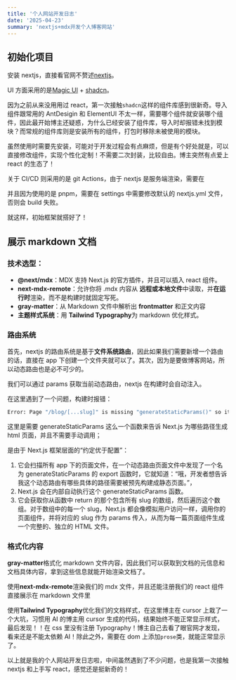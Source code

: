 ```yaml
---
title: '个人网站开发日志'
date: '2025-04-23'
summary: 'nextjs+mdx开发个人博客网站'
---
```


## 初始化项目

安装 nextjs，直接看官网不赘述[nextjs](https://nextjs.org/docs/app/getting-started/installation#automatic-installation)。

UI 方面采用的是[Magic UI](https://magicui.design/docs/components) + [shadcn](https://ui.shadcn.com/)。

因为之前从来没用用过 react，第一次接触`shadcn`这样的组件库感到很新奇。导入组件跟常用的 AntDesigin 和 ElementUI 不太一样，需要哪个组件就安装哪个组件，因此最开始博主还疑惑，为什么已经安装了组件库，导入时却报错未找到模块？而常规的组件库则是安装所有的组件，打包时移除未被使用的模块。

虽然使用时需要先安装，可能对于开发过程会有点麻烦，但是有个好处就是，可以直接修改组件，实现个性化定制！不需要二次封装，比较自由。博主突然有点爱上 react 的生态了！

关于 CI/CD 则采用的是 git Actions，由于 nextjs 是服务端渲染，需要在

并且因为使用的是 pnpm，需要在 settings 中需要修改默认的 nextjs.yml 文件，否则会 build 失败。

就这样，初始框架就搭好了！

## 展示 markdown 文档

### 技术选型：

- **@next/mdx**：MDX 支持 Next.js 的官方插件，并且可以插入 react 组件。
- **next-mdx-remote**：允许你将 .mdx 内容从 **远程或本地文件**中读取，并**在运行时**渲染，而不是构建时就固定写死。
- **gray-matter**：从 Markdown 文件中解析出 **frontmatter** 和正文内容
- **主题样式系统**：用 **Tailwind Typography**为 markdown 优化样式。

### 路由系统

首先，nextjs 的路由系统是基于**文件系统路由**，因此如果我们需要新增一个路由的话，直接在 app 下创建一个文件夹就可以了。其次，因为是要做博客网站，所以动态路由也是必不可少的。

我们可以通过 params 获取当前动态路由，nextjs 在构建时会自动注入。

在这里遇到了一个问题，构建时报错：

```sh
Error: Page "/blog/[...slug]" is missing "generateStaticParams()" so it cannot be used with "output: export" config.
```

这里是需要 generateStaticParams 这么一个函数来告诉 Next.js 为哪些路径生成 html 页面，并且不需要手动调用；

是由于 Next.js 框架层面的“约定优于配置”：

1. 它会扫描所有 app 下的页面文件，在一个动态路由页面文件中发现了一个名为 generateStaticParams 的 export 函数时，它就知道：“哦，开发者想告诉我这个动态路由有哪些具体的路径需要被预先构建成静态页面。”，
2. Next.js 会在内部自动执行这个 generateStaticParams 函数。
3. 它会获取你从函数中 return 的那个包含所有 slug 的数组，然后遍历这个数组。对于数组中的每一个 slug，Next.js 都会像模拟用户访问一样，调用你的页面组件，并将对应的 slug 作为 params 传入，从而为每一篇页面组件生成一个完整的、独立的 HTML 文件。

### 格式化内容

**gray-matter**格式化 markdown 文件内容，因此我们可以获取到文档的元信息和文档具体内容，拿到这些信息就能开始渲染文档了。

使用**next-mdx-remote**渲染我们的 mdx 文件，并且还能注册我们的 react 组件直接展示在 markdown 文件里

使用**Tailwind Typography**优化我们的文档样式，在这里博主在 cursor 上栽了一个大坑，习惯用 AI 的博主用 cursor 生成的代码，结果始终不能正常显示样式，最后发现！！在 css 里没有注册 Typography！博主自己去看了眼官网才发现，看来还是不能太依赖 AI！除此之外，需要在 dom 上添加`prose`类，就能正常显示了。

以上就是我的个人网站开发日志啦，中间虽然遇到了不少问题，也是我第一次接触 nextjs 和上手写 react，感觉还是挺新奇的！
